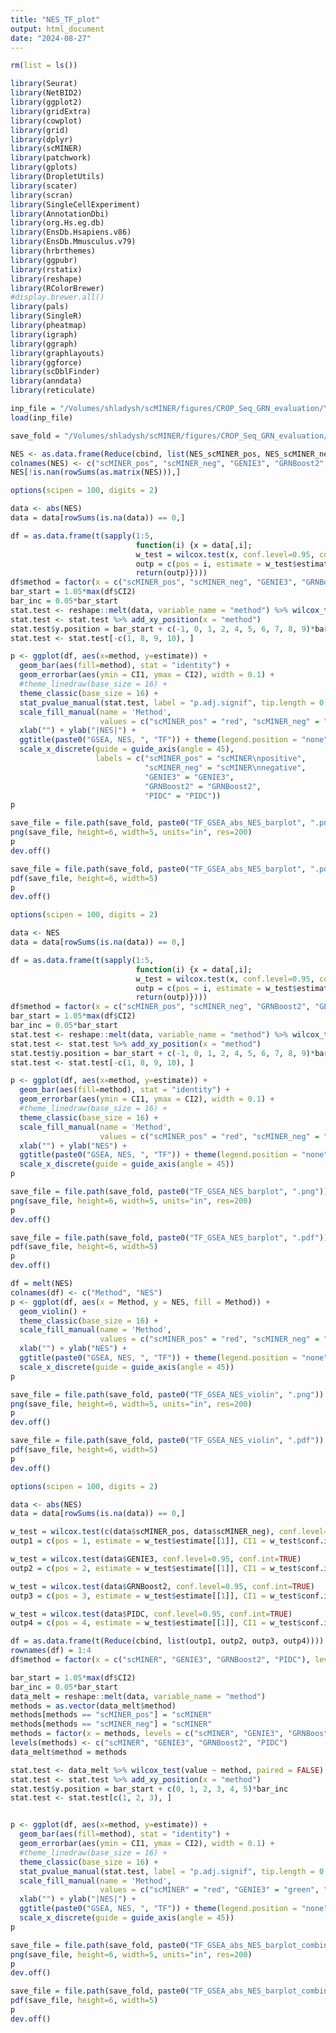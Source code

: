 ```yaml
---
title: "NES_TF_plot"
output: html_document
date: "2024-08-27"
---
```



```r
rm(list = ls())
```


```r
library(Seurat)
library(NetBID2)
library(ggplot2)
library(gridExtra)
library(cowplot)
library(grid)
library(dplyr)
library(scMINER)
library(patchwork)
library(gplots)
library(DropletUtils)
library(scater)
library(scran)
library(SingleCellExperiment)
library(AnnotationDbi)
library(org.Hs.eg.db)
library(EnsDb.Hsapiens.v86)
library(EnsDb.Mmusculus.v79)
library(hrbrthemes)
library(ggpubr)
library(rstatix)
library(reshape)
library(RColorBrewer)
#display.brewer.all()
library(pals)
library(SingleR)
library(pheatmap)
library(igraph)
library(ggraph)
library(graphlayouts)
library(ggforce)
library(scDblFinder)
library(anndata)
library(reticulate)
```


```r
inp_file = "/Volumes/shladysh/scMINER/figures/CROP_Seq_GRN_evaluation/Yao_Regev_Cleary/data/NT_TF_GSEA_NES.Rdata"
load(inp_file)
```

```r
save_fold = "/Volumes/shladysh/scMINER/figures/CROP_Seq_GRN_evaluation/Yao_Regev_Cleary/results"
```

```r
NES <- as.data.frame(Reduce(cbind, list(NES_scMINER_pos, NES_scMINER_neg, NES_GN3, NES_GRNB2, NES_PIDC)))
colnames(NES) <- c("scMINER_pos", "scMINER_neg", "GENIE3", "GRNBoost2", "PIDC")
NES[!is.nan(rowSums(as.matrix(NES))),]
```


```r
options(scipen = 100, digits = 2)

data <- abs(NES)
data = data[rowSums(is.na(data)) == 0,]

df = as.data.frame(t(sapply(1:5, 
                            function(i) {x = data[,i]; 
                            w_test = wilcox.test(x, conf.level=0.95, conf.int=TRUE); 
                            outp = c(pos = i, estimate = w_test$estimate[[1]], CI1 = w_test$conf.int[1], CI2 = w_test$conf.int[2])
                            return(outp)})))
df$method = factor(x = c("scMINER_pos", "scMINER_neg", "GENIE3", "GRNBoost2", "PIDC"), levels = c("scMINER_pos", "scMINER_neg", "GENIE3", "GRNBoost2", "PIDC"))
bar_start = 1.05*max(df$CI2)
bar_inc = 0.05*bar_start
stat.test <- reshape::melt(data, variable_name = "method") %>% wilcox_test(value ~ method, paired = TRUE)
stat.test <- stat.test %>% add_xy_position(x = "method")
stat.test$y.position = bar_start + c(-1, 0, 1, 2, 4, 5, 6, 7, 8, 9)*bar_inc
stat.test <- stat.test[-c(1, 8, 9, 10), ]

p <- ggplot(df, aes(x=method, y=estimate)) +
  geom_bar(aes(fill=method), stat = "identity") +
  geom_errorbar(aes(ymin = CI1, ymax = CI2), width = 0.1) + 
  #theme_linedraw(base_size = 16) + 
  theme_classic(base_size = 16) + 
  stat_pvalue_manual(stat.test, label = "p.adj.signif", tip.length = 0.01) +
  scale_fill_manual(name = 'Method',
                    values = c("scMINER_pos" = "red", "scMINER_neg" = "navy", "GENIE3" = "green", "GRNBoost2" = "blue", "PIDC" = "sandybrown")) + 
  xlab("") + ylab("|NES|") + 
  ggtitle(paste0("GSEA, NES, ", "TF")) + theme(legend.position = "none") + 
  scale_x_discrete(guide = guide_axis(angle = 45),
                   labels = c("scMINER_pos" = "scMINER\npositive", 
                              "scMINER_neg" = "scMINER\nnegative", 
                              "GENIE3" = "GENIE3", 
                              "GRNBoost2" = "GRNBoost2", 
                              "PIDC" = "PIDC"))
p
```



```r
save_file = file.path(save_fold, paste0("TF_GSEA_abs_NES_barplot", ".png"))
png(save_file, height=6, width=5, units="in", res=200)
p
dev.off()

save_file = file.path(save_fold, paste0("TF_GSEA_abs_NES_barplot", ".pdf"))
pdf(save_file, height=6, width=5)
p
dev.off()
```




```r
options(scipen = 100, digits = 2)

data <- NES
data = data[rowSums(is.na(data)) == 0,]

df = as.data.frame(t(sapply(1:5, 
                            function(i) {x = data[,i]; 
                            w_test = wilcox.test(x, conf.level=0.95, conf.int=TRUE); 
                            outp = c(pos = i, estimate = w_test$estimate[[1]], CI1 = w_test$conf.int[1], CI2 = w_test$conf.int[2])
                            return(outp)})))
df$method = factor(x = c("scMINER_pos", "scMINER_neg", "GRNBoost2", "GENIE3", "PIDC"), levels = c("scMINER_pos", "scMINER_neg", "GENIE3", "GRNBoost2", "PIDC"))
bar_start = 1.05*max(df$CI2)
bar_inc = 0.05*bar_start
stat.test <- reshape::melt(data, variable_name = "method") %>% wilcox_test(value ~ method, paired = TRUE)
stat.test <- stat.test %>% add_xy_position(x = "method")
stat.test$y.position = bar_start + c(-1, 0, 1, 2, 4, 5, 6, 7, 8, 9)*bar_inc
stat.test <- stat.test[-c(1, 8, 9, 10), ]

p <- ggplot(df, aes(x=method, y=estimate)) +
  geom_bar(aes(fill=method), stat = "identity") +
  geom_errorbar(aes(ymin = CI1, ymax = CI2), width = 0.1) + 
  #theme_linedraw(base_size = 16) + 
  theme_classic(base_size = 16) + 
  scale_fill_manual(name = 'Method',
                    values = c("scMINER_pos" = "red", "scMINER_neg" = "navy", "GENIE3" = "green", "GRNBoost2" = "blue", "PIDC" = "sandybrown")) + 
  xlab("") + ylab("NES") + 
  ggtitle(paste0("GSEA, NES, ", "TF")) + theme(legend.position = "none") + 
  scale_x_discrete(guide = guide_axis(angle = 45))
p
```



```r
save_file = file.path(save_fold, paste0("TF_GSEA_NES_barplot", ".png"))
png(save_file, height=6, width=5, units="in", res=200)
p
dev.off()

save_file = file.path(save_fold, paste0("TF_GSEA_NES_barplot", ".pdf"))
pdf(save_file, height=6, width=5)
p
dev.off()
```

```r
df = melt(NES)
colnames(df) <- c("Method", "NES")
p <- ggplot(df, aes(x = Method, y = NES, fill = Method)) + 
  geom_violin() +
  theme_classic(base_size = 16) + 
  scale_fill_manual(name = 'Method',
                    values = c("scMINER_pos" = "red", "scMINER_neg" = "navy", "GENIE3" = "green", "GRNBoost2" = "blue", "PIDC" = "sandybrown")) + 
  xlab("") + ylab("NES") + 
  ggtitle(paste0("GSEA, NES, ", "TF")) + theme(legend.position = "none") + 
  scale_x_discrete(guide = guide_axis(angle = 45))
p
```

```r
save_file = file.path(save_fold, paste0("TF_GSEA_NES_violin", ".png"))
png(save_file, height=6, width=5, units="in", res=200)
p
dev.off()

save_file = file.path(save_fold, paste0("TF_GSEA_NES_violin", ".pdf"))
pdf(save_file, height=6, width=5)
p
dev.off()
```



```r
options(scipen = 100, digits = 2)

data <- abs(NES)
data = data[rowSums(is.na(data)) == 0,]

w_test = wilcox.test(c(data$scMINER_pos, data$scMINER_neg), conf.level=0.95, conf.int=TRUE)
outp1 = c(pos = 1, estimate = w_test$estimate[[1]], CI1 = w_test$conf.int[1], CI2 = w_test$conf.int[2])

w_test = wilcox.test(data$GENIE3, conf.level=0.95, conf.int=TRUE)
outp2 = c(pos = 2, estimate = w_test$estimate[[1]], CI1 = w_test$conf.int[1], CI2 = w_test$conf.int[2])

w_test = wilcox.test(data$GRNBoost2, conf.level=0.95, conf.int=TRUE)
outp3 = c(pos = 3, estimate = w_test$estimate[[1]], CI1 = w_test$conf.int[1], CI2 = w_test$conf.int[2])

w_test = wilcox.test(data$PIDC, conf.level=0.95, conf.int=TRUE)
outp4 = c(pos = 4, estimate = w_test$estimate[[1]], CI1 = w_test$conf.int[1], CI2 = w_test$conf.int[2])

df = as.data.frame(t(Reduce(cbind, list(outp1, outp2, outp3, outp4))))
rownames(df) = 1:4
df$method = factor(x = c("scMINER", "GENIE3", "GRNBoost2", "PIDC"), levels = c("scMINER", "GENIE3", "GRNBoost2", "PIDC"))

bar_start = 1.05*max(df$CI2)
bar_inc = 0.05*bar_start
data_melt = reshape::melt(data, variable_name = "method")
methods = as.vector(data_melt$method)
methods[methods == "scMINER_pos"] = "scMINER"
methods[methods == "scMINER_neg"] = "scMINER"
methods = factor(x = methods, levels = c("scMINER", "GENIE3", "GRNBoost2", "PIDC"))
levels(methods) <- c("scMINER", "GENIE3", "GRNBoost2", "PIDC")
data_melt$method = methods

stat.test <- data_melt %>% wilcox_test(value ~ method, paired = FALSE)
stat.test <- stat.test %>% add_xy_position(x = "method")
stat.test$y.position = bar_start + c(0, 1, 2, 3, 4, 5)*bar_inc
stat.test <- stat.test[c(1, 2, 3), ]


p <- ggplot(df, aes(x=method, y=estimate)) +
  geom_bar(aes(fill=method), stat = "identity") +
  geom_errorbar(aes(ymin = CI1, ymax = CI2), width = 0.1) + 
  #theme_linedraw(base_size = 16) + 
  theme_classic(base_size = 16) + 
  stat_pvalue_manual(stat.test, label = "p.adj.signif", tip.length = 0.01) +
  scale_fill_manual(name = 'Method',
                    values = c("scMINER" = "red", "GENIE3" = "green", "GRNBoost2" = "blue", "PIDC" = "sandybrown")) + 
  xlab("") + ylab("|NES|") + 
  ggtitle(paste0("GSEA, NES, ", "TF")) + theme(legend.position = "none") + 
  scale_x_discrete(guide = guide_axis(angle = 45))
p
```



```r
save_file = file.path(save_fold, paste0("TF_GSEA_abs_NES_barplot_combine_pos_neg", ".png"))
png(save_file, height=6, width=5, units="in", res=200)
p
dev.off()

save_file = file.path(save_fold, paste0("TF_GSEA_abs_NES_barplot_combine_pos_neg", ".pdf"))
pdf(save_file, height=6, width=5)
p
dev.off()
```

